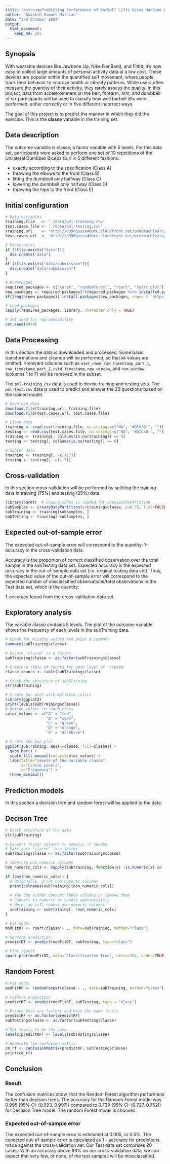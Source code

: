 ---
title: "<strong>Predicting Performance of Barbell Lifts Using Machine Learning</strong>"
author: "Akanksh Samuel Mathias"
date: "3rd October 2024"
output:
  html_document:
    keep_md: yes
---

## Synopsis

With wearable devices like Jawbone Up, Nike FuelBand, and Fitbit, it's now easy to collect large amounts of personal activity data at a low cost. These devices are popular within the quantified self movement, where people track their behavior to improve health or identify patterns. While users often measure the quantity of their activity, they rarely assess the quality. In this project, data from accelerometers on the belt, forearm, arm, and dumbbell of six participants will be used to classify how well barbell lifts were performed, either correctly or in five different incorrect ways.

The goal of this project is to predict the manner in which they did the exercise. This is the **classe** variable in the training set.

## Data description

The outcome variable is classe, a factor variable with 5 levels. For this data set, participants were asked to perform one set of 10 repetitions of the Unilateral Dumbbell Biceps Curl in 5 different fashions:

- exactly according to the specification (Class A)
- throwing the elbows to the front (Class B)
- lifting the dumbbell only halfway (Class C)
- lowering the dumbbell only halfway (Class D)
- throwing the hips to the front (Class E)

## Initial configuration

```{r configuration, echo=TRUE, results='hide'}
# Data variables
training.file   <- './data/pml-training.csv'
test.cases.file <- './data/pml-testing.csv'
training.url    <- 'http://d396qusza40orc.cloudfront.net/predmachlearn/pml-training.csv'
test.cases.url  <- 'http://d396qusza40orc.cloudfront.net/predmachlearn/pml-testing.csv'

# Directories
if (!file.exists("data")){
  dir.create("data")
}
if (!file.exists("data/submission")){
  dir.create("data/submission")
}

# R-Packages
required_packages <- c("caret", "randomForest", "rpart", "rpart.plot")
new_packages <- required_packages[!(required_packages %in% installed.packages()[,"Package"])]
if(length(new_packages)) install.packages(new_packages, repos = "https://cran.rstudio.com/")

# Load packages
lapply(required_packages, library, character.only = TRUE)

# Set seed for reproducibility
set.seed(9999)

```

## Data Processing

In this section the data is downloaded and processed. Some basic transformations and cleanup will be performed, so that `NA` values are omitted. Irrelevant columns such as `user_name`, `raw_timestamp_part_1`, `raw_timestamp_part_2`, `cvtd_timestamp`, `new_window`, and  `num_window` (columns 1 to 7) will be removed in the subset.

The `pml-training.csv` data is used to devise training and testing sets.
The `pml-test.csv` data is used to predict and answer the 20 questions based on the trained model.

```{r processing, echo=TRUE, results='hide'}
# Download data
download.file(training.url, training.file)
download.file(test.cases.url, test.cases.file)

# Clean data
training <- read.csv(training.file, na.strings=c("NA", "#DIV/0!", ""))
testing <- read.csv(test.cases.file, na.strings=c("NA", "#DIV/0!", ""))
training <- training[, colSums(is.na(training)) == 0]
testing <- testing[, colSums(is.na(testing)) == 0]

# Subset data
training <- training[, -c(1:7)]
testing <- testing[, -c(1:7)]
```

## Cross-validation
In this section cross-validation will be performed by splitting the training data in training (75%) and testing (25%) data.

```{r datasplitting, echo=TRUE, results='hide'}
library(caret)  # Ensure caret is loaded for createDataPartition
subSamples <- createDataPartition(y=training$classe, p=0.75, list=FALSE)
subTraining <- training[subSamples, ] 
subTesting <- training[-subSamples, ]
```


## Expected out-of-sample error

The expected out-of-sample error will correspond to the quantity: 
1-accuracy in the cross-validation data. 

Accuracy is the proportion of correct classified observation over the total sample in the subTesting data set. Expected accuracy is the expected accuracy in the out-of-sample data set (i.e. original testing data set).
Thus, the expected value of the out-of-sample error will correspond to the expected number of misclassified observations/total observations in the Test data set, which is the quantity:

1-accuracy found from the cross-validation data set.

## Exploratory analysis
The variable classe contains 5 levels. The plot of the outcome variable shows the frequency of each levels in the subTraining data.

```{r exploranalysis, echo=TRUE}


# Check for missing values and print a summary
summary(subTraining$classe)

# Ensure 'classe' is a factor
subTraining$classe <- as.factor(subTraining$classe)

# Create a table of counts for each level of 'classe'
classe_counts <- table(subTraining$classe)

# Check the structure of subTraining
str(subTraining)

# Create bar plot with multiple colors
library(ggplot2)
print(levels(subTraining$classe))
# Define colors for each class
color_values <- c("A" = "red", 
                  "B" = "cyan", 
                  "C" = "green", 
                  "D" = "orange", 
                  "E" = "darkblue")

# Create the bar plot
ggplot(subTraining, aes(x=classe, fill=classe)) + 
  geom_bar() + 
  scale_fill_manual(values=color_values) +
  labs(title="Levels of the variable classe", 
       x="Classe Levels", 
       y="Frequency") +
  theme_minimal()


```


## Prediction models
In this section a decision tree and random forest will be applied to the data.

## Decison Tree

```{r decisiontree, echo=TRUE}


# Check structure of the data
str(subTraining)

# Convert factor columns to numeric if needed
# Make sure 'classe' is a factor
subTraining$classe <- as.factor(subTraining$classe)

# Identify non-numeric columns
non_numeric_cols <- sapply(subTraining, function(x) !is.numeric(x) && !is.factor(x))

if (any(non_numeric_cols)) {
  # Optionally, print non-numeric columns
  print(colnames(subTraining)[non_numeric_cols])
  
  # You can either convert these columns or remove them
  # Convert to numeric or handle appropriately
  # Here, we will remove non-numeric columns
  subTraining <- subTraining[, !non_numeric_cols]
}

# Fit model
modFitDT <- rpart(classe ~ ., data=subTraining, method="class")

# Perform prediction
predictDT <- predict(modFitDT, subTesting, type="class")

# Plot result
rpart.plot(modFitDT, main="Classification Tree", extra=102, under=TRUE, faclen=0)


```


## Random Forest

```{r randomforest, echo=TRUE}
# Fit model
modFitRF <- randomForest(classe ~ ., data=subTraining, method="class")

# Perform prediction
predictRF <- predict(modFitRF, subTesting, type = "class")

# Ensure both are factors and have the same levels
predictRF <- as.factor(predictRF)
subTesting$classe <- as.factor(subTesting$classe)

# Set levels to be the same
levels(predictRF) <- levels(subTesting$classe)

# Generate the confusion matrix
cm_rf <- confusionMatrix(predictRF, subTesting$classe)
print(cm_rf)

```

## Conclusion

### Result

The confusion matrices show, that the Random Forest algorithm performens better than decision trees. The accuracy for the Random Forest model was 0.995 (95% CI: (0.993, 0.997)) compared to 0.739 (95% CI: (0.727, 0.752)) for Decision Tree model. The random Forest model is choosen.

### Expected out-of-sample error
The expected out-of-sample error is estimated at 0.005, or 0.5%. The expected out-of-sample error is calculated as 1 - accuracy for predictions made against the cross-validation set. Our Test data set comprises 20 cases. With an accuracy above 99% on our cross-validation data, we can expect that very few, or none, of the test samples will be missclassified.
